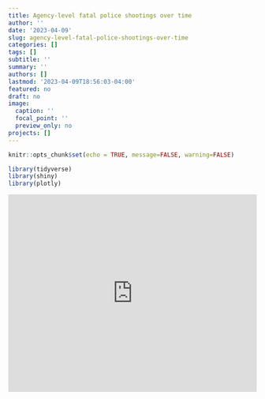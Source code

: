 ```yaml
---
title: Agency-level fatal police shootings over time
author: ''
date: '2023-04-09'
slug: agency-level-fatal-police-shootings-over-time
categories: []
tags: []
subtitle: ''
summary: ''
authors: []
lastmod: '2023-04-09T18:56:03-04:00'
featured: no
draft: no
image:
  caption: ''
  focal_point: ''
  preview_only: no
projects: []
---
```

```r
knitr::opts_chunk$set(echo = TRUE, message=FALSE, warning=FALSE)

library(tidyverse)
library(shiny)
library(plotly)


```


<iframe height="400" width="100%" frameborder="no" src="http://ian-adams.shinyapps.io/agency-level-fatal-OIS-interact?_ga=2.130262031.1689258234.1681081673-2145317459.1681081673"> </iframe>





